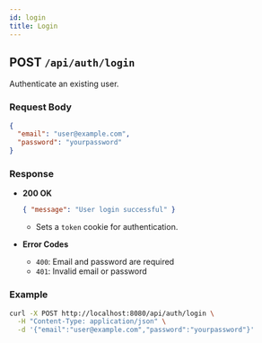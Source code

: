 ```yaml
---
id: login
title: Login
---
```


## POST `/api/auth/login`

Authenticate an existing user.

### Request Body

```json
{
  "email": "user@example.com",
  "password": "yourpassword"
}
```

### Response

- **200 OK**
  ```json
  { "message": "User login successful" }
  ```
  - Sets a `token` cookie for authentication.

- **Error Codes**
  - `400`: Email and password are required
  - `401`: Invalid email or password

### Example

```bash
curl -X POST http://localhost:8080/api/auth/login \
  -H "Content-Type: application/json" \
  -d '{"email":"user@example.com","password":"yourpassword"}'
```
